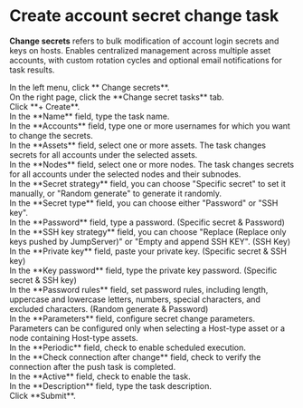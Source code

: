 # Create account secret change task <Icon name="xpack" />

**Change secrets** refers to bulk modification of account login secrets and keys on hosts. Enables centralized management across multiple asset accounts, with custom rotation cycles and optional email notifications for task results.

<Steps>

<div>
<Nav name="pam" />
</div>

<div>
In the left menu, click **<Icon name="ChangePassword" /> Change secrets**.
</div>

<div>
On the right page, click the **Change secret tasks** tab.
</div>

<div>
Click **+ Create**.
</div>

<div>
In the **Name** field, type the task name.
</div>

<div> 
In the **Accounts** field, type one or more usernames for which you want to change the secrets.
</div>

<div>
In the **Assets** field, select one or more assets. The task changes secrets for all accounts under the selected assets.
</div>

<div>
In the **Nodes** field, select one or more nodes. The task changes secrets for all accounts under the selected nodes and their subnodes.
</div>

<div>
In the **Secret strategy** field, you can choose "Specific secret" to set it manually, or "Random generate" to generate it randomly.
</div>

<div>
In the **Secret type** field, you can choose either "Password" or "SSH key".
</div>

<div>
In the **Password** field, type a password. (Specific secret & Password) 
</div>


<div>
In the **SSH key strategy** field, you can choose "Replace (Replace only keys pushed by JumpServer)" or "Empty and append SSH KEY". (SSH Key)
</div>

<div>
In the **Private key** field, paste your private key. (Specific secret & SSH key)
</div>

<div>
In the **Key password** field, type the private key password. (Specific secret & SSH key)
</div>

<div>
In the **Password rules** field, set password rules, including length, uppercase and lowercase letters, numbers, special characters, and excluded characters. (Random generate & Password) 
</div>

<div>
In the **Parameters** field, configure secret change parameters.
<Alert type="note">
Parameters can be configured only when selecting a Host-type asset or a node containing Host-type assets.
</Alert>
</div>

<div>
In the **Periodic** field, check to enable scheduled execution.
</div>

<div>
In the **Check connection after change** field, check to verify the connection after the push task is completed.
</div>

<div>
In the **Active** field, check to enable the task.
</div>

<div>
In the **Description** field, type the task description.
</div>
    
<div>
Click **Submit**.
</div>

</Steps>